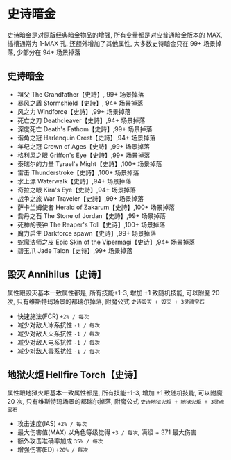 # 史诗暗金

史诗暗金是对原版经典暗金物品的增强, 所有变量都是对应普通暗金版本的 MAX, 插槽通常为 1-MAX 孔, 还额外增加了其他属性, 大多数史诗暗金只在 99+ 场景掉落, 少部分在 94+ 场景掉落

## 史诗暗金

- 祖父 The Grandfather【史詩】, 99+ 场景掉落
- 暴风之盾 Stormshield【史詩】, 94+ 场景掉落
- 风之力 Windforce【史詩】,99+ 场景掉落
- 死亡之刀 Deathcleaver【史詩】,94+ 场景掉落
- 深度死亡 Death's Fathom【史詩】,99+ 场景掉落
- 谐角之冠 Harlenquin Crest【史詩】,94+ 场景掉落
- 年纪之冠 Crown of Ages【史詩】,99+ 场景掉落
- 格利风之眼 Griffon's Eye【史詩】,99+ 场景掉落
- 泰瑞尔的力量 Tyrael's Might【史詩】,100+ 场景掉落
- 雷击 Thunderstroke【史詩】,100+ 场景掉落
- 水上漂 Waterwalk【史詩】,94+ 场景掉落
- 奇拉之眼 Kira's Eye【史詩】,94+ 场景掉落
- 战争之旅 War Traveler【史詩】,99+ 场景掉落
- 萨卡兰姆使者 Herald of Zakarum【史詩】,100+ 场景掉落
- 喬丹之石 The Stone of Jordan【史詩】,99+ 场景掉落
- 死神的丧钟 The Reaper's Toll【史诗】,100+ 场景掉落
- 魔力启生 Darkforce spawn【史诗】,99+ 场景掉落
- 蛇魔法师之皮 Epic Skin of the Vipermagi【史诗】,94+ 场景掉落
- 碧玉爪 Jade Talon【史诗】,99+ 场景掉落

## 毁灭 Annihilus【史诗】

属性跟毁灭基本一致属性都是, 所有技能+1-3, 增加 +1 致随机技能, 可以附魔 20 次, 只有维斯特玛场景的都瑞尔掉落, 附魔公式 `史诗毁灭 + 毁灭 + 3灵魂宝石`

- 快速施法(FCR) `+2% / 每次`
- 减少对敌人冰系抗性 `-1 / 每次`
- 减少对敌人火系抗性 `-1 / 每次`
- 减少对敌人电系抗性 `-1 / 每次`
- 减少对敌人毒系抗性 `-1 / 每次`

## 地狱火炬 Hellfire Torch【史诗】

属性跟地狱火炬基本一致属性都是, 所有技能+1-3, 增加 +1 致随机技能, 可以附魔 20 次, 只有维斯特玛场景的都瑞尔掉落, 附魔公式 `史诗地狱火炬 + 地狱火炬 + 3灵魂宝石`

- 攻击速度(IAS) `+2% / 每次`
- 最大伤害值(MAX) 以角色等级觉得 `+3 / 每次`, 满级 + 371 最大伤害
- 额外攻击准确率加成 `35% / 每次`
- 增强伤害(ED) `+20% / 每次`
